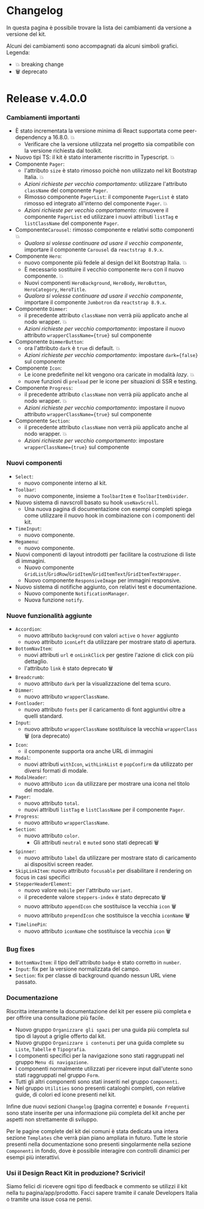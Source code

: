 
<Meta title='Documentazione/Changelog' />

# Changelog

In questa pagina è possibile trovare la lista dei cambiamenti da versione a versione del kit.

Alcuni dei cambiamenti sono accompagnati da alcuni simboli grafici.
Legenda:

- 💥 breaking change
- 🗑 deprecato

# Release v.4.0.0

### Cambiamenti importanti

- È stato incrementata la versione minima di React supportata come peer-dependency a 16.8.0. 💥
  - Verificare che la versione utilizzata nel progetto sia compatibile con la versione richiesta dal toolkit.
- Nuovo tipi TS: il kit è stato interamente riscritto in Typescript. 💥
- Componente `Pager`:
  - l'attributo `size` è stato rimosso poichè non utilizzato nel kit Bootstrap Italia. 💥
  - _Azioni richieste per vecchio comportamento_: utilizzare l'attributo `className` del componente `Pager`.
  - Rimosso componente `PagerList`: il componente `PagerList` è stato rimosso ed integrato all'interno del componente `Pager`. 💥
  - _Azioni richieste per vecchio comportamento_: rimuovere il componente `PagerList` ed utilizzare i nuovi attributi `listTag` e `listClassName` del componente `Pager`.
- Componente`Carousel`: rimosso componente e relativi sotto componenti 💥
  - _Qualora si volesse continuare ad usare il vecchio componente_, importare il componente `Carousel` da `reactstrap 8.9.x`.
- Componente `Hero`:
  - nuovo componente più fedele al design del kit Bootstrap Italia. 💥
  - È necessario sostituire il vecchio componente `Hero` con il nuovo componente. 💥
  - Nuovi componenti `HeroBackground`, `HeroBody`, `HeroButton`, `HeroCategory`, `HeroTitle`.
  - _Qualora si volesse continuare ad usare il vecchio componente_, importare il componente `Jumbotron` da `reactstrap 8.9.x`.
- Componente `Dimmer`:
  - il precedente attributo `className` non verrà più applicato anche al nodo wrapper. 💥
  - _Azioni richieste per vecchio comportamento_: impostare il nuovo attributo `wrapperClassName={true}` sul componente
- Componente `DimmerButton`:
  - ora l'attributo `dark` è `true` di default. 💥
  - _Azioni richieste per vecchio comportamento_: impostare `dark={false}` sul componente
- Componente `Icon`:
  - Le icone predefinite nel kit vengono ora caricate in modalità _lazy_. 💥
  - nuove funzioni di `preload` per le icone per situazioni di SSR e testing.
- Componente `Progress`:
  - il precedente attributo `className` non verrà più applicato anche al nodo wrapper. 💥
  - _Azioni richieste per vecchio comportamento_: impostare il nuovo attributo `wrapperClassName={true}` sul componente
- Componente `Section`:
  - il precedente attributo `className` non verrà più applicato anche al nodo wrapper. 💥
  - _Azioni richieste per vecchio comportamento_: impostare `wrapperClassName={true}` sul componente

### Nuovi componenti

- `Select`:
  - nuovo componente interno al kit.
- `Toolbar`:
  - nuovo componente, insieme a `ToolbarItem` e `ToolbarItemDivider`.
- Nuovo sistema di navscroll basato su hook `useNavScroll`.
  - Una nuova pagina di documentazione con esempi completi spiega come utilizzare il nuovo hook in combinazione con i componenti del kit.
- `TimeInput`:
  - nuovo componente.
- `Megamenu`:
  - nuovo componente.
- Nuovi componenti di layout introdotti per facilitare la costruzione di liste di immagini.
  - Nuovo componente `GridList`/`GridRow`/`GridItem`/`GridItemText`/`GridItemTextWrapper`.
  - Nuovo componente `ResponsiveImage` per immagini responsive.
- Nuovo sistema di notifiche aggiunto, con relativi test e documentazione.
  - Nuovo componente `NotificationManager`.
  - Nuova funzione `notify`.

### Nuove funzionalità aggiunte

- `Accordion`:
  - nuovo attributo `background` con valori `active` o `hover` aggiunto
  - nuovo attributo `iconLeft` da utilizzare per mostrare stato di apertura.
- `BottomNavItem`:
  - nuovi attributi `url` e `onLinkClick` per gestire l'azione di click con più dettaglio.
  - l'attributo `link` è stato deprecato 🗑
- `Breadcrumb`:
  - nuovo attributo `dark` per la visualizzazione del tema scuro.
- `Dimmer`:
  - nuovo attributo `wrapperClassName`.
- `Fontloader`:
  - nuovo attributo `fonts` per il caricamento di font aggiuntivi oltre a quelli standard.
- `Input`:
  - nuovo attributo `wrapperClassName` sostituisce la vecchia `wrapperClass` 🗑 (ora deprecato)
- `Icon`:
  - il componente supporta ora anche URL di immagini
- `Modal`:
  - nuovi attributi `withIcon`, `withLinkList` e `popConfirm` da utilizzato per diversi formati di modale.
- `ModalHeader`:
  - nuovo attributo `icon` da utilizzare per mostrare una icona nel titolo del modale.
- `Pager`:
  - nuovo attributo `total`.
  - nuovi attributi `listTag` e `listClassName` per il componente `Pager`.
- `Progress`:
  - nuovo attributo `wrapperClassName`.
- `Section`:
  - nuovo attributo `color`.
    - Gli attributi `neutral` e `muted` sono stati deprecati 🗑
- `Spinner`:
  - nuovo attributo `label` da utilizzare per mostrare stato di caricamento ai dispositivi screen reader.
- `SkipLinkItem`: nuovo attributo `focusable` per disabilitare il rendering on focus in casi specifici
- `StepperHeaderElement`:
  - nuovo valore `mobile` per l'attributo `variant`.
  - il precedente valore `steppers-index` è stato deprecato 🗑
  - nuovo attributo `appendIcon` che sostituisce la vecchia `icon` 🗑
  - nuovo attributo `prependIcon` che sostituisce la vecchia `iconName` 🗑
- `TimelinePin`:
  - nuovo attributo `iconName` che sostituisce la vecchia `icon` 🗑

### Bug fixes

- `BottomNavItem`: il tipo dell'attributo `badge` è stato corretto in `number`.
- `Input`: fix per la versione normalizzata del campo.
- `Section`: fix per classe di background quando nessun URL viene passato.

### Documentazione

Riscritta interamente la documentazione del kit per essere più completa e per offrire una consultazione più facile.

- Nuovo gruppo `Organizzare gli spazi` per una guida più completa sul tipo di layout a griglie offerto dal kit.
- Nuovo gruppo `Organizzare i contenuti` per una guida complete su `Liste`, `Tabelle` e `Tipografia`.
- I componenti specifici per la navigazione sono stati raggruppati nel gruppo `Menu di navigazione`.
- I componenti normalmente utilizzati per ricevere input dall'utente sono stati raggruppati nel gruppo `Form`.
- Tutti gli altri componenti sono stati inseriti nel gruppo `Componenti`.
- Nel gruppo `Utilities` sono presenti cataloghi completi, con relative guide, di colori ed icone presenti nel kit.

Infine due nuovi sezioni `Changelog` (pagina corrente) e `Domande Frequenti` sono state inserite per una informazione più completa del kit anche per aspetti non strettamente di sviluppo.

Per le pagine complete del kit dei comuni è stata dedicata una intera sezione `Templates` che verrà pian piano ampliata in futuro.
Tutte le storie presenti nella documentazione sono presenti singolarmente nella sezione `Componenti` in fondo, dove è possibile interagire con controlli dinamici per esempi più interattivi.

### Usi il Design React Kit in produzione? Scrivici!

Siamo felici di ricevere ogni tipo di feedback e commento se utilizzi il kit nella tu pagina/app/prodotto.
Facci sapere tramite il canale Developers Italia o tramite una issue cosa ne pensi.

